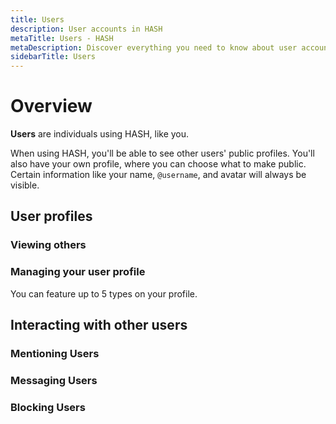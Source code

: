 ```yaml
---
title: Users
description: User accounts in HASH
metaTitle: Users - HASH
metaDescription: Discover everything you need to know about user accounts in HASH
sidebarTitle: Users
---
```


# Overview

**Users** are individuals using HASH, like you.

When using HASH, you'll be able to see other users' public profiles. You'll also have your own profile, where you can choose what to make public. Certain information like your name, `@username`, and avatar will always be visible.

## User profiles

### Viewing others

### Managing your user profile

You can feature up to 5 types on your profile.

## Interacting with other users

### Mentioning Users

### Messaging Users

### Blocking Users
